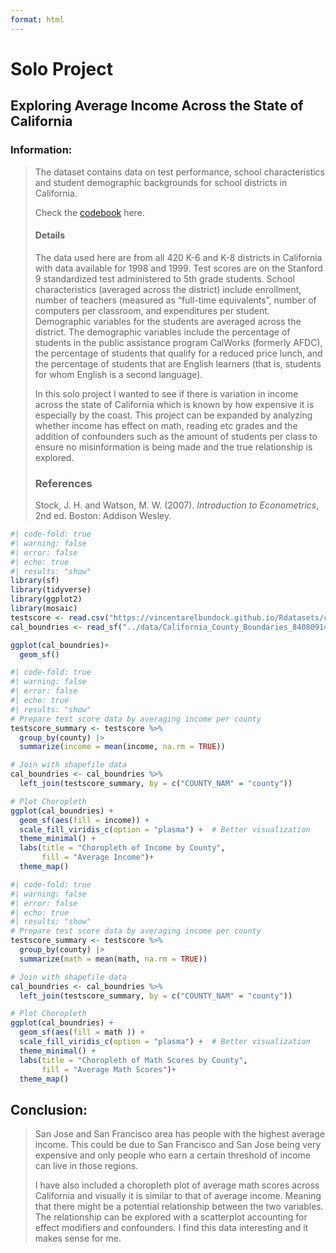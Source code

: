 ```yaml
---
format: html
---
```


# Solo Project

## Exploring Average Income Across the State of California

### Information:

> The dataset contains data on test performance, school characteristics and student demographic backgrounds for school districts in California.
>
> Check the [codebook](https://vincentarelbundock.github.io/Rdatasets/doc/AER/CASchools.html) here.
>
> #### Details
>
> The data used here are from all 420 K-6 and K-8 districts in California with data available for 1998 and 1999.
> Test scores are on the Stanford 9 standardized test administered to 5th grade students.
> School characteristics (averaged across the district) include enrollment, number of teachers (measured as “full-time equivalents”, number of computers per classroom, and expenditures per student. Demographic variables for the students are averaged across the district. The demographic variables include the percentage of students in the public assistance program CalWorks (formerly AFDC), the percentage of students that qualify for a reduced price lunch, and the percentage of students that are English learners (that is, students for whom English is a second language).
>
> In this solo project I wanted to see if there is variation in income across the state of California which is known by how expensive it is especially by the coast.
> This project can be expanded by analyzing whether income has effect on math, reading etc grades and the addition of confounders such as the amount of students per class to ensure no misinformation is being made and the true relationship is explored.
>
> ### References
>
> Stock, J. H.
> and Watson, M. W.
> (2007).
> *Introduction to Econometrics*, 2nd ed.
> Boston: Addison Wesley.

```r
#| code-fold: true
#| warning: false
#| error: false
#| echo: true
#| results: "show"
library(sf)
library(tidyverse)
library(ggplot2)
library(mosaic)
testscore <- read.csv("https://vincentarelbundock.github.io/Rdatasets/csv/AER/CASchools.csv")
cal_boundries <- read_sf("../data/California_County_Boundaries_8408091426384550881/cnty19_1.shp")

ggplot(cal_boundries)+
  geom_sf()
```

```r
#| code-fold: true
#| warning: false
#| error: false
#| echo: true
#| results: "show"
# Prepare test score data by averaging income per county
testscore_summary <- testscore %>%
  group_by(county) |>
  summarize(income = mean(income, na.rm = TRUE))

# Join with shapefile data
cal_boundries <- cal_boundries %>%
  left_join(testscore_summary, by = c("COUNTY_NAM" = "county"))

# Plot Choropleth
ggplot(cal_boundries) +
  geom_sf(aes(fill = income)) +
  scale_fill_viridis_c(option = "plasma") +  # Better visualization
  theme_minimal() +
  labs(title = "Choropleth of Income by County",
       fill = "Average Income")+
  theme_map()


```

```r
#| code-fold: true
#| warning: false
#| error: false
#| echo: true
#| results: "show"
# Prepare test score data by averaging income per county
testscore_summary <- testscore %>%
  group_by(county) |>
  summarize(math = mean(math, na.rm = TRUE))

# Join with shapefile data
cal_boundries <- cal_boundries %>%
  left_join(testscore_summary, by = c("COUNTY_NAM" = "county"))

# Plot Choropleth
ggplot(cal_boundries) +
  geom_sf(aes(fill = math )) +
  scale_fill_viridis_c(option = "plasma") +  # Better visualization
  theme_minimal() +
  labs(title = "Choropleth of Math Scores by County",
       fill = "Average Math Scores")+
  theme_map()

```

## Conclusion:

> San Jose and San Francisco area has people with the highest average income.
> This could be due to San Francisco and San Jose being very expensive and only people who earn a certain threshold of income can live in those regions.
>
> I have also included a choropleth plot of average math scores across California and visually it is similar to that of average income.
> Meaning that there might be a potential relationship between the two variables.
> The relationship can be explored with a scatterplot accounting for effect modifiers and confounders.
> I find this data interesting and it makes sense for me.

